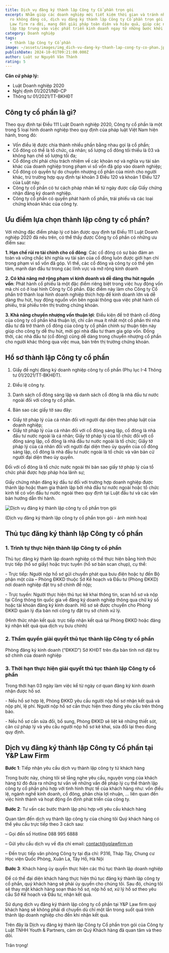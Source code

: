 ```yaml
---
title: Dịch vụ đăng ký thành lập Công ty Cổ phần trọn gói
excerpt: Nhằm giúp các doanh nghiệp mới tiết kiệm thời gian và tránh những rủi
  ro không đáng có, dịch vụ đăng ký thành lập Công ty Cổ phần trọn gói của Y&P
  Law firm ra đời, mang đến giải pháp toàn diện và hiệu quả, giúp các nhà sáng
  lập tập trung vào việc phát triển kinh doanh ngay từ những bước khởi đầu.
category: Doanh nghiệp
tags:
  - thành lập Công ty Cổ phần
image: ~/assets/images/img_dich-vu-dang-ky-thanh-lap-cong-ty-co-phan.jpg
publishDate: 2024-10-01T09:21:00.000Z
author: Luật sư Nguyễn Văn Thành
rating: 5
---
```

**Căn cứ pháp lý:**

* Luật Doanh nghiệp 2020
* Nghị định 01/2021/NĐ-CP
* Thông tư 01/2021/TT-BKHĐT

## Công ty cổ phần là gì?

Theo quy định tại Điều 111 Luật Doanh nghiệp 2020, Công ty cổ phần là một trong 5 loại hình doanh nghiệp theo quy định của pháp luật Việt Nam hiện hành, trong đó:

* Vốn điều lệ được chia thành nhiều phần bằng nhau gọi là cổ phần;
* Cổ đông có thể là tổ chức, cá nhân; số lượng cổ đông tối thiểu là 03 và không hạn chế số lượng tối đa;
* Cổ đông chỉ phải chịu trách nhiệm về các khoản nợ và nghĩa vụ tài sản khác của doanh nghiệp trong phạm vi số vốn đã góp vào doanh nghiệp;
* Cổ đông có quyền tự do chuyển nhượng cổ phần của mình cho người khác, trừ trường hợp quy định tại khoản 3 Điều 120 và khoản 1 Điều 127 của Luật này.
* Công ty cổ phần có tư cách pháp nhân kể từ ngày được cấp Giấy chứng nhận đăng ký doanh nghiệp.
* Công ty cổ phần có quyền phát hành cổ phần, trái phiếu và các loại chứng khoán khác của công ty.

## Ưu điểm lựa chọn thành lập công ty cổ phần?

Với những đặc điểm pháp lý cơ bản được quy định tại Điều 111 Luật Doanh nghiệp 2020 đã nêu trên, có thể thấy được Công ty cổ phần có những ưu điểm sau:

**1. Hạn chế rủi ro tài chính cho cổ đông**: Các cổ đông có sự bảo đảm an toàn và vững chắc khi nghĩa vụ tài sản của cổ đông luôn được giới hạn chỉ trong phạm vi số vốn đã góp. Vì thế, các cổ đông và công ty có thể yên tâm, mạnh dạn đầu tư trong các lĩnh vực và mở rộng kinh doanh

**2. Có khả năng mở rộng phạm vi kinh doanh và dễ dàng thu hút nguồn vốn**: Phát hành cổ phiếu là một đặc điểm riêng biệt trong việc huy động vốn mà chỉ có ở loại hình Công ty Cổ phần. Đặc điểm này làm cho Công ty Cổ phần trở thành loại hình doanh nghiệp thích hợp để kinh doanh lớn và dễ dàng thu hút, huy động nguồn vốn bên ngoài thông qua việc phát hành cổ phiếu, trái phiếu trên thị trường chứng khoán.

**3. Khả năng chuyển nhượng vốn thuận lợi**: Điều kiện để trở thành cổ đông của công ty cổ phần khá thuận lợi, chỉ cần mua ít nhất một cổ phần thì nhà đầu tư đã trở thành cổ đông của công ty cổ phần chính sự thuận tiện này giúp cho công ty dễ thu hút, mời gọi nhà đầu tư tham gia góp vốn. Đồng thời, các nhà đầu tư (cổ đông) cũng dễ dàng trong chuyển nhượng cổ phần cho người khác thông qua việc mua, bán trên thị trường chứng khoán.

## Hồ sơ thành lập Công ty cổ phần

1. Giấy đề nghị đăng ký doanh nghiệp công ty cổ phần (Phụ lục I-4 Thông tư 01/2021/TT-BKHĐT).

2. Điều lệ công ty.

3. Danh sách cổ đông sáng lập và danh sách cổ đông là nhà đầu tư nước ngoài đối với công ty cổ phần.

4. Bản sao các giấy tờ sau đây:

* Giấy tờ pháp lý của cá nhân đối với người đại diện theo pháp luật của doanh nghiệp;
* Giấy tờ pháp lý của cá nhân đối với cổ đông sáng lập, cổ đông là nhà đầu tư nước ngoài là cá nhân; Giấy tờ pháp lý của tổ chức đối với cổ đông sáng lập, cổ đông là nhà đầu tư nước ngoài là tổ chức; Giấy tờ pháp lý của cá nhân đối với người đại diện theo ủy quyền của cổ đông sáng lập, cổ đông là nhà đầu tư nước ngoài là tổ chức và văn bản cử người đại diện theo ủy quyền.

Đối với cổ đông là tổ chức nước ngoài thì bản sao giấy tờ pháp lý của tổ chức phải được hợp pháp hóa lãnh sự;

Giấy chứng nhận đăng ký đầu tư đối với trường hợp doanh nghiệp được thành lập hoặc tham gia thành lập bởi nhà đầu tư nước ngoài hoặc tổ chức kinh tế có vốn đầu tư nước ngoài theo quy định tại Luật đầu tư và các văn bản hướng dẫn thi hành.

![Dịch vụ đăng ký thành lập công ty cổ phần trọn gói ](~/assets/images/dịch-vụ-đăng-ký-thành-lập-công-ty-cổ-phần-trọn-gói.jpg "Dịch vụ đăng ký thành lập công ty cổ phần trọn gói ")

(Dịch vụ đăng ký thành lập công ty cổ phần trọn gói - ảnh minh họa)

## Thủ tục đăng ký thành lập Công ty cổ phần

### 1. Trình tự thực hiện thành lập Công ty cổ phần

Thủ tục đăng ký thành lập doanh nghiệp có thể thực hiện bằng hình thức trực tiếp (hồ sơ giấy) hoặc trực tuyến (hồ sơ bản scan chụp), cụ thể:

\- Trực tiếp: Người nộp hồ sơ gửi chuyển phát qua bưu điện hoặc tự đến Bộ phận một cửa – Phòng ĐKKD thuộc Sở Kế hoạch và Đầu tư (Phòng ĐKKD) nơi doanh nghiệp đặt trụ sở chính để nộp;

\- Trực tuyến: Người thực hiện thủ tục kê khai thông tin, scan hồ sơ và nộp tại Cổng thông tin quốc gia về đăng ký doanh nghiệp thông qua chữ ký số hoặc tài khoản đăng ký kinh doanh. Hồ sơ sẽ được chuyển cho Phòng ĐKKD quản lý địa bàn nơi công ty đặt trụ sở chính xử lý.

(Hình thức nhận kết quả: trực tiếp nhận kết quả tại Phòng ĐKKD hoặc đăng ký nhận kết quả qua dịch vụ bưu chính)

### 2. Thẩm quyền giải quyết thủ tục thành lập Công ty cổ phần

Phòng đăng ký kinh doanh (“ĐKKD”) Sở KHĐT trên địa bàn tỉnh nơi đặt trụ sở chính của doanh nghiệp

### 3. Thời hạn thực hiện giải quyết thủ tục thành lập Công ty cổ phần

Trong thời hạn 03 ngày làm việc kể từ ngày cơ quan đăng ký kinh doanh nhận được hồ sơ.

\- Nếu hồ sơ hợp lệ, Phòng ĐKKD yêu cầu người nộp hồ sơ nhận kết quả và nộp phí, lệ phí. Người nộp hồ sơ cần thực hiện theo đúng yêu cầu trên thông báo.

\- Nếu hồ sơ cần sửa đổi, bổ sung, Phòng ĐKKD sẽ liệt kê những thiết sót, căn cứ pháp lý và yêu cầu người nộp hồ sơ kê khai, sửa đổi lại theo đúng quy định.

## Dịch vụ đăng ký thành lập Công ty Cổ phần tại Y&P Law Firm

**Bước 1**: Tiếp nhận yêu cầu dịch vụ thành lập công ty từ khách hàng

Trong bước này, chúng tôi sẽ lắng nghe yêu cầu, nguyện vọng của khách hàng từ đó đưa ra những tư vấn về những vấn đề pháp lý cụ thể thành lập công ty cổ phần phù hợp với tình hình thực tế của khách hàng như: vốn điều lệ, ngành nghề kinh doanh, cổ đông, phân chia lợi nhuận, ... liên quan đến việc hình thành và hoạt động ổn định phát triển của công ty.

**Bước 2**: Tư vấn các bước thành lập phù hợp với yêu cầu khách hàng

Quan tâm đến dịch vụ thành lập công ty của chúng tôi Quý khách hàng có thể yêu cầu trực tiếp theo 3 cách sau:

–  Gọi đến số Hotline 088 995 6888

–  Gửi yêu cầu dịch vụ về địa chỉ email: contact@yplawfirm.vn 

–  Đến trực tiếp văn phòng Công ty tại địa chỉ: P316, Tháp Tây, Chung cư Học viện Quốc Phòng, Xuân La, Tây Hồ, Hà Nội

**Bước 3**: Khách hàng ủy quyền thực hiện các thủ tục thành lập doanh nghiệp

Để có thể đại diện khách hàng thực hiện thủ tục đăng ký thành lập công ty cổ phần, quý khách hàng sẽ phải ủy quyền cho chúng tôi. Sau đó, chúng tôi sẽ thay mặt khách hàng soạn thảo hồ sơ, nộp hồ sơ, xử lý hồ sơ theo yêu cầu Sở Kế hoạch và Đầu tư, nhận kết quả.

Sử dụng dịch vụ đăng ký thành lập công ty cổ phần tại Y&P Law firm quý khách hàng sẽ không phải di chuyển dù chỉ một lần trong suốt quá trình thành lập doanh nghiệp cho đến khi nhận kết quả.

Trên đây là Dịch vụ đăng ký thành lập Công ty Cổ phần trọn gói của Công ty Luật TNHH Youth & Partners, cảm ơn Quý Khách hàng đã quan tâm và theo dõi. 

Trân trọng!
